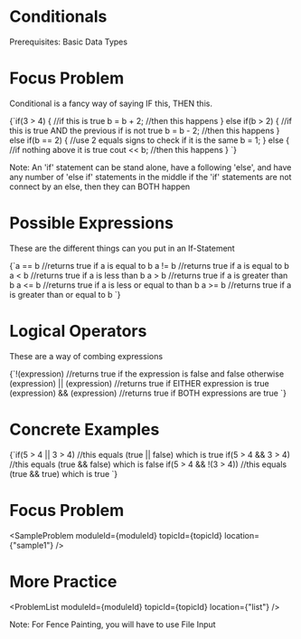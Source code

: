 


<Sidebar moduleId={moduleId} /> 

# Conditionals

Prerequisites: Basic Data Types

# Focus Problem

Conditional is a fancy way of saying IF this, THEN this. 

<div style={{ transform: 'translateX(150px)' }}>
  <SyntaxHighlighter language="cpp" style={okaidia}>
{`if(3 > 4) { //if this is true
	b = b + 2; //then this happens
} else if(b > 2) { //if this is true AND the previous if is not true
	b = b - 2; //then this happens
} else if(b == 2) { //use 2 equals signs to check if it is the same
    b = 1; 
} else { //if nothing above it is true
    cout << b; //then this happens
}
`}
  </SyntaxHighlighter>
</div>


Note: An 'if' statement can be stand alone, have a following 'else', and have any number of 
'else if' statements in the middle if the 'if' statements are not connect by an else, 
then they can BOTH happen

# Possible Expressions

These are the different things can you put in an If-Statement

<div style={{ transform: 'translateX(150px)' }}>
  <SyntaxHighlighter language="cpp" style={okaidia}>
{`a == b //returns true if a is equal to b
a != b //returns true if a is equal to b
a < b //returns true if a is less than b
a > b //returns true if a is greater than b
a <= b //returns true if a is less or equal to than b
a >= b //returns true if a is greater than or equal to b 
`}
  </SyntaxHighlighter>
</div>

# Logical Operators

These are a way of combing expressions

<div style={{ transform: 'translateX(150px)' }}>
  <SyntaxHighlighter language="cpp" style={okaidia}>
{`!(expression) //returns true if the expression is false and false otherwise
(expression) || (expression) //returns true if EITHER expression is true
(expression) && (expression) //returns true if BOTH expressions are true
`}
  </SyntaxHighlighter>
</div>

# Concrete Examples

<div style={{ transform: 'translateX(150px)' }}>
  <SyntaxHighlighter language="cpp" style={okaidia}>
{`if(5 > 4 || 3 > 4) //this equals (true || false) which is true
if(5 > 4 && 3 > 4) //this equals (true && false) which is false
if(5 > 4 && !(3 > 4)) //this equals (true && true) which is true
`}
  </SyntaxHighlighter>
</div>

# Focus Problem

<SampleProblem  moduleId={moduleId} topicId={topicId} location={"sample1"} /> 

# More Practice 

<ProblemList  moduleId={moduleId} topicId={topicId} location={"list"} /> 

Note: For Fence Painting, you will have to use File Input

<TopicProgress moduleId={moduleId} topicId={topicId} />



